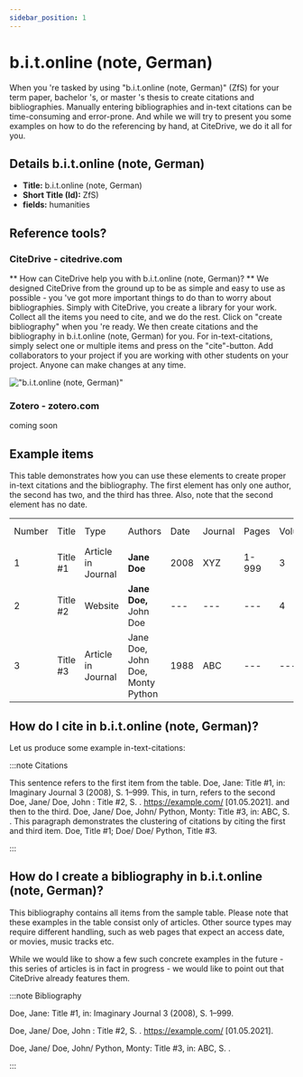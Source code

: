 ```yaml
---
sidebar_position: 1
---
```


# b.i.t.online (note, German)

When you 're tasked by using "b.i.t.online (note, German)" (ZfS) for your term paper, bachelor 's, or master 's thesis to create citations and bibliographies.
Manually entering bibliographies and in-text citations can be time-consuming and error-prone. And while we will try to present you some examples on how to do the referencing by hand, at CiteDrive, we do it all for you.

## Details  b.i.t.online (note, German)
* **Title:** b.i.t.online (note, German)
* **Short Title (Id):** ZfS)
* **fields:** humanities

## Reference tools?
### CiteDrive - citedrive.com
** How can CiteDrive help you with b.i.t.online (note, German)? **
We designed CiteDrive from the ground up to be as simple and easy to use as possible - you 've got more important things to do than to worry about bibliographies. Simply with CiteDrive, you create a library for your work. Collect all the items you need to cite, and we do the rest. Click on "create bibliography" when you 're ready. We then create citations and the bibliography in b.i.t.online (note, German) for you. For in-text-citations, simply select one or multiple items and press on the "cite"-button. Add collaborators to your project if you are working with other students on your project. Anyone can make changes at any time.


!["b.i.t.online (note, German)"](images/bitonline-note-german.svg "Choose b.i.t.online (note, German) in the CiteDrive App")

### Zotero - zotero.com

coming soon

## Example items

This table demonstrates how you can use these elements to create proper in-text citations and the bibliography. The first element has only one author, the second has two, and the third has three. Also, note that the second element has no date.


<table>
  <tr>
   <td>Number
   </td>
   <td>Title
   </td>
   <td>Type
   </td>
   <td>Authors
   </td>
   <td>Date
   </td>
   <td>Journal
   </td>
   <td>Pages
   </td>
   <td>Volume
   </td>
   <td>Issue
   </td>
   <td>Access Date
   </td>
  </tr>
  <tr>
   <td>1
   </td>
   <td>Title #1
   </td>
   <td>Article in Journal
   </td>
   <td><strong>Jane Doe</strong>
   </td>
   <td>2008
   </td>
   <td>XYZ
   </td>
   <td>1-999
   </td>
   <td>3
   </td>
   <td>2
   </td>
   <td>--
   </td>
  </tr>
  <tr>
   <td>
2
   </td>
   <td>Title #2
   </td>
   <td>Website
   </td>
   <td><strong>Jane Doe, </strong>John Doe
   </td>
   <td>---
   </td>
   <td>---
   </td>
   <td>---
   </td>
   <td>4
   </td>
   <td>---
   </td>
   <td>2020-05-01
   </td>
  </tr>
  <tr>
   <td>3
   </td>
   <td>Title #3
   </td>
   <td>Article in Journal
   </td>
   <td>Jane Doe, John Doe, Monty Python
   </td>
   <td>1988
   </td>
   <td>ABC
   </td>
   <td>---
   </td>
   <td>---
   </td>
   <td>16
   </td>
   <td>---
   </td>
  </tr>
</table>



## How do I cite in  b.i.t.online (note, German)?

Let us produce some example in-text-citations:

:::note Citations


This sentence refers to the first item from the table. Doe, Jane: Title #1, in: Imaginary Journal 3 (2008), S. 1–999. This, in turn, refers to the second Doe, Jane/ Doe, John : Title #2, S. . https://example.com/ [01.05.2021].
and then to the third.  Doe, Jane/ Doe, John/ Python, Monty: Title #3, in: ABC, S. .
This paragraph demonstrates the clustering of citations by citing the first and third item. Doe, Title #1; Doe/ Doe/ Python, Title #3.

:::

## How do I create a bibliography in b.i.t.online (note, German)?

This bibliography contains all items from the sample table. Please note that these examples in the table consist only of articles. Other source types may require different handling, such as web pages that expect an access date, or movies, music tracks etc.

While we would like to show a few such concrete examples in the future - this series of articles is in fact in progress - we would like to point out that CiteDrive already features them.

:::note Bibliography

Doe, Jane: Title #1, in: Imaginary Journal 3 (2008), S. 1–999.

Doe, Jane/ Doe, John : Title #2, S. . https://example.com/ [01.05.2021].

Doe, Jane/ Doe, John/ Python, Monty: Title #3, in: ABC, S. .



:::


        